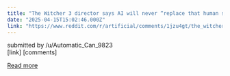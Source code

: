 ```yaml
---
title: "The Witcher 3 director says AI will never “replace that human spark”, no matter what techbros think"
date: "2025-04-15T15:02:46.000Z"
link: "https://www.reddit.com/r/artificial/comments/1jzu4gt/the_witcher_3_director_says_ai_will_never_replace/"
---
```


submitted by    /u/Automatic_Can_9823  
 [link]   [comments]

[Read more](https://www.reddit.com/r/artificial/comments/1jzu4gt/the_witcher_3_director_says_ai_will_never_replace/)
